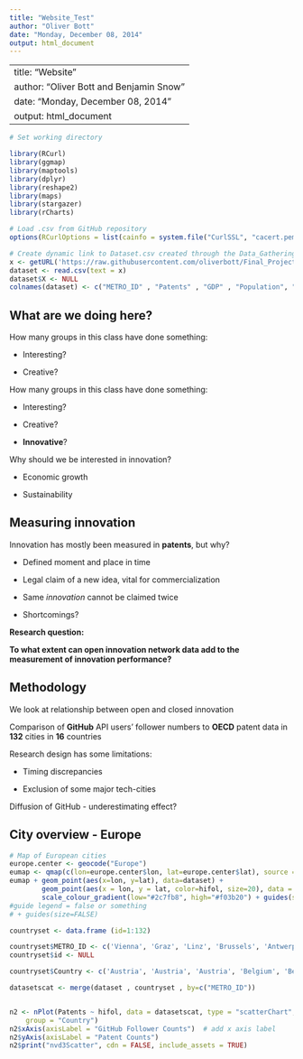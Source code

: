 ```yaml
---
title: "Website_Test"
author: "Oliver Bott"
date: "Monday, December 08, 2014"
output: html_document
---
```


---
title: "Website"
author: "Oliver Bott and Benjamin Snow"
date: "Monday, December 08, 2014"
output: html_document
---


```r
# Set working directory

library(RCurl)
library(ggmap)
library(maptools)
library(dplyr)
library(reshape2)
library(maps)
library(stargazer)
library(rCharts)

# Load .csv from GitHub repository
options(RCurlOptions = list(cainfo = system.file("CurlSSL", "cacert.pem", package = "RCurl")))

# Create dynamic link to Dataset.csv created through the Data_Gathering.R
x <- getURL('https://raw.githubusercontent.com/oliverbott/Final_Project/master/Data/Dataset.csv')
dataset <- read.csv(text = x)
dataset$X <- NULL
colnames(dataset) <- c("METRO_ID" , "Patents" , "GDP" , "Population", "Greenspace", "Employment" , "Pollution" , "lon" , "lat" , "Followers" , "1" , "10" , "20" , "30" , "40" , "50" , "60" , "70" , "80" , "90" , "100" , "US" , "DE" , "FR" , "JP" , "hifol")
```

## What are we doing here?

How many groups in this class have done something:

- Interesting?

- Creative?


How many groups in this class have done something:

- Interesting?

- Creative?

- **Innovative**?

Why should we be interested in innovation?

- Economic growth

- Sustainability



## Measuring innovation

Innovation has mostly been measured in **patents**, but why?

- Defined moment and place in time

- Legal claim of a new idea, vital for commercialization

- Same *innovation* cannot be claimed twice

- Shortcomings?


**Research question:**

**To what extent can open innovation network data add to the measurement of innovation performance?**


## Methodology

We look at relationship between open and closed innovation

Comparison of **GitHub** API users' follower numbers to **OECD** patent data in **132** cities in **16** countries


Research design has some limitations:

- Timing discrepancies

- Exclusion of some major tech-cities


Diffusion of GitHub - underestimating effect?

## City overview - Europe

```r


# Map of European cities
europe.center <- geocode("Europe")
eumap <- qmap(c(lon=europe.center$lon, lat=europe.center$lat), source = 'google', color="bw", zoom=4)
eumap + geom_point(aes(x=lon, y=lat), data=dataset) + 
        geom_point(aes(x = lon, y = lat, color=hifol, size=20), data = dataset) + 
        scale_colour_gradient(low="#2c7fb8", high="#f03b20") + guides(size=FALSE)
#guide legend = false or something
# + guides(size=FALSE)
```

```r
countryset <- data.frame (id=1:132)

countryset$METRO_ID <- c('Vienna', 'Graz', 'Linz', 'Brussels', 'Antwerp', 'Ghent', 'Liege', 'Berlin', 'Hamburg', 'Munich', 'Cologne', 'Frankfurt', 'Essen', 'Stuttgart', 'Leipzig', 'Dresden', 'Dortmund', 'Dusseldorf', 'Bremen', 'Hanover', 'Bochum', 'Freiburg', 'Augsburg', 'Bonn', 'Karlsruhe', 'Duisburg', 'Mannheim', 'Aachen', 'Copenhagen', 'Tallinn', 'Madrid', 'Barcelona', 'Valencia', 'Seville', 'Zaragoza', 'Malaga', 'Palmas', 'Bilbao', 'Helsinki', 'Paris', 'Lyon', 'Toulouse', 'Strasbourg', 'Bordeaux', 'Nantes', 'Lille', 'Montpellier', 'Rennes', 'Grenoble', 'Toulon', 'Marseille', 'Nice', 'Rouen', 'Rome', 'Naples', 'Turin', 'Palermo', 'Genova', 'Florence', 'Bologna', 'Catania', 'Venice', 'Mito', 'Tokyo', 'Kofu', 'Nagoya', 'Numazu', 'Osaka', 'Okayama', 'Kurashiki', 'Fukuyama', 'Hiroshima', 'Takamatsu', 'Monterrey', 'Irapuato', 'Hague', 'Amsterdam', 'Rotterdam', 'Utrecht', 'Oslo', 'Lisbon', 'Porto', 'Stockholm', 'Gothenburg', 'Malmo', 'Seattle', 'Portland', 'Minneapolis', 'Milwaukee', 'Madison', 'Buffalo', 'Albany', 'Detroit', 'Boston', 'Chicago', 'Providence', 'Toledo', 'Cleveland', 'Omaha', 'Akron', 'Pittsburgh', 'Harrisburg', 'Philadelphia', 'Columbus', 'Denver', 'Indianapolis', 'Dayton', 'Baltimore', 'Cincinnati', 'Washington', 'Louisville',  'Wichita', 'Richmond', 'Fresno', 'Nashville', 'Tulsa', 'Raleigh', 'Charlotte', 'Albuquerque', 'Memphis', 'Columbia', 'Atlanta', 'Phoenix',  'Dallas', 'Charleston', 'Tucson', 'Austin', 'Jacksonville', 'Houston', 'Orlando', 'Tampa', 'Miami')
countryset$id <- NULL

countryset$Country <- c('Austria', 'Austria', 'Austria', 'Belgium', 'Belgium', 'Belgium', 'Belgium', 'Germany', 'Germany', 'Germany', 'Germany', 'Germany', 'Germany', 'Germany', 'Germany', 'Germany', 'Germany', 'Germany', 'Germany', 'Germany', 'Germany', 'Germany', 'Germany', 'Germany', 'Germany', 'Germany', 'Germany', 'Germany', 'Denmark', 'Estonia', 'Spain', 'Spain', 'Spain', 'Spain', 'Spain', 'Spain', 'Spain', 'Spain', 'Finland', 'France', 'France', 'France', 'France', 'France', 'France', 'France', 'France', 'France', 'France', 'France', 'France', 'France', 'France', 'Italy', 'Italy', 'Italy', 'Italy', 'Italy', 'Italy', 'Italy', 'Italy', 'Italy', 'Japan', 'Japan', 'Japan', 'Japan', 'Japan', 'Japan', 'Japan', 'Japan', 'Japan', 'Japan', 'Japan', 'Mexico', 'Mexico', 'Netherlands', 'Netherlands', 'Netherlands', 'Netherlands', 'Norway', 'Portugal', 'Portugal', 'Sweden', 'Sweden', 'Sweden', 'United States', 'United States', 'United States', 'United States', 'United States', 'United States', 'United States', 'United States', 'United States', 'United States', 'United States', 'United States', 'United States', 'United States', 'United States', 'United States', 'United States', 'United States', 'United States', 'United States', 'United States', 'United States', 'United States', 'United States', 'United States', 'United States',  'United States', 'United States', 'United States', 'United States', 'United States', 'United States', 'United States', 'United States', 'United States', 'United States', 'United States', 'United States',  'United States', 'United States', 'United States', 'United States', 'United States', 'United States', 'United States', 'United States', 'United States')

datasetscat <- merge(dataset , countryset , by=c("METRO_ID")) 


n2 <- nPlot(Patents ~ hifol, data = datasetscat, type = "scatterChart", 
    group = "Country")
n2$xAxis(axisLabel = "GitHub Follower Counts")  # add x axis label
n2$yAxis(axisLabel = "Patent Counts")
n2$print("nvd3Scatter", cdn = FALSE, include_assets = TRUE)
```
